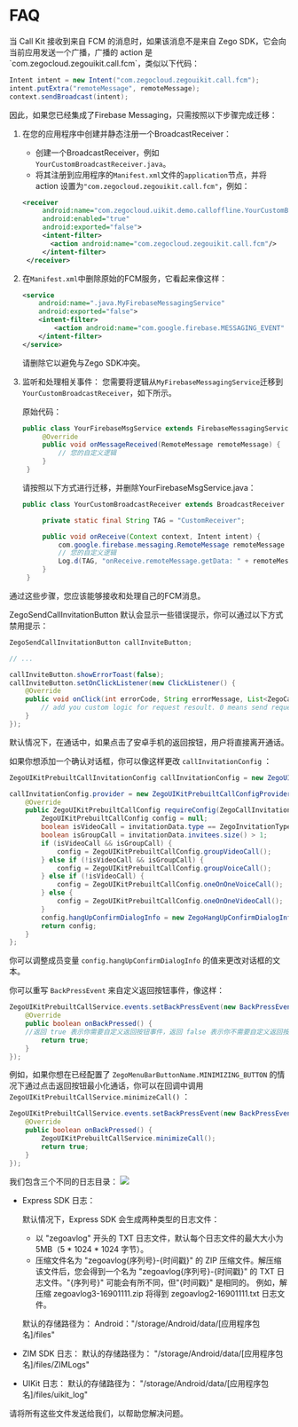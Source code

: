 # FAQ

<Accordion title="1. 如何解决同时集成 Firebase Cloud Message 时的冲突？" defaultOpen="false">
当 Call Kit 接收到来自 FCM 的消息时，如果该消息不是来自 Zego SDK，它会向当前应用发送一个广播，广播的 action 是 `com.zegocloud.zegouikit.call.fcm`，类似以下代码：

```java
Intent intent = new Intent("com.zegocloud.zegouikit.call.fcm");
intent.putExtra("remoteMessage", remoteMessage);
context.sendBroadcast(intent);
```
因此，如果您已经集成了Firebase Messaging，只需按照以下步骤完成迁移：

1. 在您的应用程序中创建并静态注册一个BroadcastReceiver：
   - 创建一个BroadcastReceiver，例如`YourCustomBroadcastReceiver.java`。
   - 将其注册到应用程序的`Manifest.xml`文件的`application`节点，并将 action 设置为`"com.zegocloud.zegouikit.call.fcm"`，例如：
   ```xml
   <receiver
        android:name="com.zegocloud.uikit.demo.calloffline.YourCustomBroadcastReceiver"
        android:enabled="true"
        android:exported="false">
        <intent-filter>
          <action android:name="com.zegocloud.zegouikit.call.fcm"/>
        </intent-filter>
    </receiver>
   ```
2. 在`Manifest.xml`中删除原始的FCM服务，它看起来像这样：
    ```xml
    <service
        android:name=".java.MyFirebaseMessagingService"
        android:exported="false">
        <intent-filter>
            <action android:name="com.google.firebase.MESSAGING_EVENT" />
        </intent-filter>
    </service>
    ```
   请删除它以避免与Zego SDK冲突。

3. 监听和处理相关事件：
   您需要将逻辑从`MyFirebaseMessagingService`迁移到`YourCustomBroadcastReceiver`，如下所示。

   原始代码：
   ```java
   public class YourFirebaseMsgService extends FirebaseMessagingService {
        @Override
        public void onMessageReceived(RemoteMessage remoteMessage) {
            // 您的自定义逻辑
        }
    }
   ```
   请按照以下方式进行迁移，并删除YourFirebaseMsgService.java：

   ```java
   public class YourCustomBroadcastReceiver extends BroadcastReceiver {

        private static final String TAG = "CustomReceiver";

        public void onReceive(Context context, Intent intent) {
            com.google.firebase.messaging.RemoteMessage remoteMessage = intent.getParcelableExtra("remoteMessage");
            // 您的自定义逻辑
            Log.d(TAG, "onReceive.remoteMessage.getData: " + remoteMessage.getData());
        }
    }
   ```
通过这些步骤，您应该能够接收和处理自己的FCM消息。
</Accordion>


<Accordion title="2. 如何禁用 callInviteButton 的弹出显示？" defaultOpen="false">

ZegoSendCallInvitationButton 默认会显示一些错误提示，你可以通过以下方式禁用提示：

```java
ZegoSendCallInvitationButton callInviteButton;

// ...

callInviteButton.showErrorToast(false);
callInviteButton.setOnClickListener(new ClickListener() {
    @Override
    public void onClick(int errorCode, String errorMessage, List<ZegoCallUser> errorInvitees) {
        // add you custom logic for request resoult. 0 means send request success,else means failed.When errorCode is 0 , there may still have some error invitess.please check if all invitess receive successed.
    }
});

```

</Accordion>

<Accordion title="3. 在通话时如何自定义返回按钮事件？" defaultOpen="false">
默认情况下，在通话中，如果点击了安卓手机的返回按钮，用户将直接离开通话。

如果你想添加一个确认对话框，你可以像这样更改 `callInvitationConfig` ：

```java
ZegoUIKitPrebuiltCallInvitationConfig callInvitationConfig = new ZegoUIKitPrebuiltCallInvitationConfig();

callInvitationConfig.provider = new ZegoUIKitPrebuiltCallConfigProvider() {
    @Override
    public ZegoUIKitPrebuiltCallConfig requireConfig(ZegoCallInvitationData invitationData) {
        ZegoUIKitPrebuiltCallConfig config = null;
        boolean isVideoCall = invitationData.type == ZegoInvitationType.VIDEO_CALL.getValue();
        boolean isGroupCall = invitationData.invitees.size() > 1;
        if (isVideoCall && isGroupCall) {
            config = ZegoUIKitPrebuiltCallConfig.groupVideoCall();
        } else if (!isVideoCall && isGroupCall) {
            config = ZegoUIKitPrebuiltCallConfig.groupVoiceCall();
        } else if (!isVideoCall) {
            config = ZegoUIKitPrebuiltCallConfig.oneOnOneVoiceCall();
        } else {
            config = ZegoUIKitPrebuiltCallConfig.oneOnOneVideoCall();
        }
        config.hangUpConfirmDialogInfo = new ZegoHangUpConfirmDialogInfo();
        return config;
    }
};
```
你可以调整成员变量 `config.hangUpConfirmDialogInfo` 的值来更改对话框的文本。

你可以重写 `BackPressEvent` 来自定义返回按钮事件，像这样：

```java
ZegoUIKitPrebuiltCallService.events.setBackPressEvent(new BackPressEvent() {
    @Override
    public boolean onBackPressed() {
    //返回 true 表示你需要自定义返回按钮事件，返回 false 表示你不需要自定义返回按钮事件，它将按默认行为执行。
        return true;
    }
});
``` 

例如，如果你想在已经配置了 `ZegoMenuBarButtonName.MINIMIZING_BUTTON` 的情况下通过点击返回按钮最小化通话，你可以在回调中调用 `ZegoUIKitPrebuiltCallService.minimizeCall()` ：

```java
ZegoUIKitPrebuiltCallService.events.setBackPressEvent(new BackPressEvent() {
    @Override
    public boolean onBackPressed() {
        ZegoUIKitPrebuiltCallService.minimizeCall();
        return true;
    }
});
```
</Accordion>

<Accordion title="4. 如何获取日志文件？" defaultOpen="false">
我们包含三个不同的日志目录：

<Frame width="256" height="auto" caption="">
  <img src="https://storage.zego.im/sdk-doc/Pics/zegocloud/call/logs.png" />
</Frame>

* Express SDK 日志：

    默认情况下，Express SDK 会生成两种类型的日志文件：

    * 以 "zegoavlog" 开头的 TXT 日志文件，默认每个日志文件的最大大小为 5MB（5 * 1024 * 1024 字节）。
    * 压缩文件名为 "zegoavlog\{序列号\}-\{时间戳\}" 的 ZIP 压缩文件。解压缩该文件后，您会得到一个名为 "zegoavlog\{序列号\}-\{时间戳\}" 的 TXT 日志文件。"\{序列号\}" 可能会有所不同，但"\{时间戳\}" 是相同的。
    例如，解压缩 zegoavlog3-16901111.zip 将得到 zegoavlog2-16901111.txt 日志文件。

    默认的存储路径为：
    Android："/storage/Android/data/[应用程序包名]/files"


* ZIM SDK 日志：
    默认的存储路径为：
    "/storage/Android/data/[应用程序包名]/files/ZIMLogs" 


* UIKit 日志：
    默认的存储路径为：
    "/storage/Android/data/[应用程序包名]/files/uikit_log"

请将所有这些文件发送给我们，以帮助您解决问题。
</Accordion>
